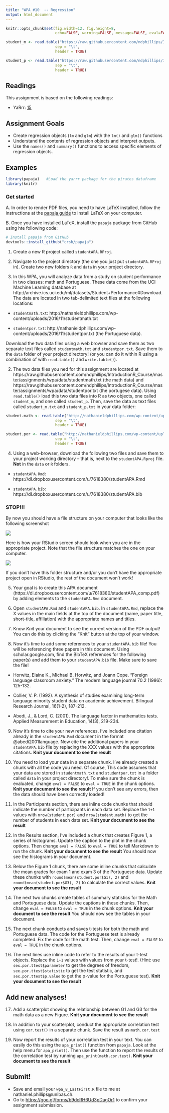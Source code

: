 ```yaml
---
title: "WPA #10  -- Regression"
output: html_document
---
```


```r
knitr::opts_chunk$set(fig.width=12, fig.height=8,
                      echo=FALSE, warning=FALSE, message=FALSE, eval=FALSE, fig.align = 'center', out.width = "70%")

student_m <- read.table("https://raw.githubusercontent.com/ndphillips/IntroductionR_Course/master/assignments/wpa/data/studentmath.txt",
                      sep = "\t",
                      header = TRUE)

student_p <- read.table("https://raw.githubusercontent.com/ndphillips/IntroductionR_Course/master/assignments/wpa/data/studentpor.txt",
                      sep = "\t",
                      header = TRUE)
```


## Readings

This assignment is based on the following readings:

- YaRrr: [15](https://bookdown.org/ndphillips/YaRrr/regression.html)

## Assignment Goals

- Create regression objects (`lm` and `glm`) with the `lm()` and `glm()` functions
- Understand the contents of regression objects and interpret outputs.
- Use the `names()` and `summary()` functions to access specific elements of regression objects.

## Examples

```r

library(papaja)   #Load the yarrr package for the pirates dataframe
library(knitr)


```


### Get started

A. In order to render PDF files, you need to have LaTeX installed, follow the instructions at the [papaja guide](http://www.rpubs.com/YaRrr/papaja_guide) to install LaTeX on your computer.

B. Once you have installed LaTeX, install the `papaja` package from GitHub using hte following code:

```r
# Install papaja from GitHub
devtools::install_github("crsh/papaja")
```


1. Create a new R project called `studentAPA.RProj`.

2. Navigate to the project directory (the one you just put `studentAPA.RProj` in). Create two new folders `R` and `data` in your project directory.

3. In this WPA, you will analyze data from a study on student performance in two classes: math and Portuguese. These data come from the UCI Machine Learning database at http://archive.ics.uci.edu/ml/datasets/Student+Performance#Download. The data are located in two tab-delimited text files at the following locations:

- `studentmath.txt`: http://nathanieldphillips.com/wp-content/uploads/2016/11/studentmath.txt

- `studentpor.txt`: http://nathanieldphillips.com/wp-content/uploads/2016/11/studentpor.txt (the Portuguese data). 

Download the two data files using a web browser and save them as two separate text files called `studentmath.txt` and `studentpor.txt`. Save them to the `data` folder of your project directory! (or you can do it within R using a combination of with `read.table()` and `write.table()`).

2. The two data files you ned for this assignment are located at https://raw.githubusercontent.com/ndphillips/IntroductionR_Course/master/assignments/wpa/data/studentmath.txt (the math data) and https://raw.githubusercontent.com/ndphillips/IntroductionR_Course/master/assignments/wpa/data/studentpor.txt (the portugese data). Using `read.table()` load this two data files into R as two objects, one called `student_m`, and one called `student_p`. Then, save the data as text files called `student_m.txt` and `student_p.txt` in your data folder:

```r
student.math <- read.table("http://nathanieldphillips.com/wp-content/uploads/2016/11/studentmath.txt",
                      sep = "\t",
                      header = TRUE)

student.por <- read.table("http://nathanieldphillips.com/wp-content/uploads/2016/11/studentpor.txt",
                      sep = "\t",
                      header = TRUE)
```




4. Using a web-browser, download the following two files and save them to your project working directory -- that is, next to the `studentAPA.Rproj` file. **Not** in the `data` or `R` folders.

- `studentAPA.Rmd`: https://dl.dropboxusercontent.com/u/7618380/studentAPA.Rmd

- `studentAPA.bib`: https://dl.dropboxusercontent.com/u/7618380/studentAPA.bib


### STOP!!!

By now you should have a file structure on your computer that looks like the following screenshot

![](https://dl.dropboxusercontent.com/u/7618380/Screen%20Shot%202016-12-07%20at%2010.48.56.png)

Here is how your RStudio screen should look when you are in the appropriate project. Note that the file structure matches the one on your computer.

![](https://dl.dropboxusercontent.com/u/7618380/Screen%20Shot%202016-12-07%20at%2011.05.44.png)

If you don't have this folder structure and/or you don't have the appropriate project open in RStudio, the rest of the document won't work!

5. Your goal is to create this APA document (https://dl.dropboxusercontent.com/u/7618380/studentAPA_comp.pdf) by adding elements to the `studentAPA.Rmd` document. 

6. Open `studentAPA.Rmd` and `studentAPA.bib`. In `studentAPA.Rmd`, replace the X values in the main fields at the top of the document (name, paper title, short-title, affiliation) with the appropriate names and titles.

7. Know *Knit* your document to see the current version of the PDF output! You can do this by clicking the "Knit" button at the top of your window.

8. Now it's time to add some references to your `studentAPA.bib` file! You will be referencing three papers in this document. Using scholar.google.com, find the BibTeX references for the following paper(s) and add them to your `studentAPA.bib` file. Make sure to save the file!

- Horwitz, Elaine K., Michael B. Horwitz, and Joann Cope. "Foreign language classroom anxiety." The modern language journal 70.2 (1986): 125-132.

- Collier, V. P. (1992). A synthesis of studies examining long-term language minority student data on academic achievement. Bilingual Research Journal, 16(1-2), 187-212.

- Abedi, J., & Lord, C. (2001). The language factor in mathematics tests. Applied Measurement in Education, 14(3), 219-234.

9. Now it's time to cite your new references. I've included one citation already in the `studentAPA.Rmd` document in the format \@abedi2001language. Now cite the additional papers in your `studentAPA.bib` file by replacing the XXX values with the appropriate citations. **Knit your document to see the result**

10. You need to load your data in a separate chunk. I've already created a chunk with all the code you need. Of course, This code assumes that your data are stored in `studentmath.txt` and `studentpor.txt` in a folder called `data` in your project directory!. To make sure the chunk is evaluated, change `eval = FALSE` to `eval = TRUE` in the chunk options. **Knit your document to see the result** If you don't see any errors, then the data should have been correctly loaded!

11. In the Participants section, there are inline code chunks that should indicate the number of participants in each data set. Replace the `1+1` values with `nrow(student.por)` and `nrow(student.math)` to get the number of students in each data set. **Knit your document to see the result**

12. In the Results section, I've included a chunk that creates Figure 1, a series of histograms. Update the caption to the plot in the chunk options. Then change `eval = FALSE` to `eval = TRUE` to tell Markdown to run the chunk. **Knit your document to see the result** You should now see the histograms in your document.

13. Below the Figure 1 chunk, there are some inline chunks that calculate the mean grades for exam 1 and exam 3 of the Portuguese data. Update these chunks with `round(mean(student.por$G1), 2)` and `round(mean(student.por$G3), 2)` to calculate the correct values. **Knit your document to see the result**

14. The next two chunks create tables of summary statistics for the Math and Portuguese data. Update the captions in these chunks. Then, change `eval = FALSE` to `eval = TRUE` in the chunk options. **Knit your document to see the result** You should now see the tables in your document.

15. The next chunk conducts and saves t-tests for both the math and Portuguese data. The code for the Portuguese test is already completed. Fix the code for the math test. Then, change `eval = FALSE` to `eval = TRUE` in the chunk options.

16. The next lines use inline code to refer to the results of your t-test objects. Replace the `1+1` values with values from your t-test!. (Hint: use `sex.por.ttest$parameter` to get the degrees of freedom, `sex.por.ttest$statistic` to get the test statistic, and `sex.por.ttest$p.value` to get the p-value for the Portuguese test).  **Knit your document to see the result**

## Add new analyses!

17. Add a scatterplot showing the relationship between G1 and G3 for the math data as a new Figure. **Knit your document to see the result**

18. In addition to your scatterplot, conduct the appropriate correlation test using `cor.test()` in a separate chunk. Save the result as `math.cor.test`

19. Now report the results of your correlation test in your text. You can easily do this using the `apa_print()` function from `papaja`. Look at the help menu for `apa_print()`. Then use the function to report the results of the correlation test by running `apa_print(math.cor.test)`. **Knit your document to see the result**



## Submit!

- Save and email your `wpa_8_LastFirst.R` file to me at nathaniel.phillips@unibas.ch.
- Go to [https://goo.gl/forms/b9dcRH6Ud3pDagOr1](https://goo.gl/forms/b9dcRH6Ud3pDagOr1) to confirm your assignment submission.

